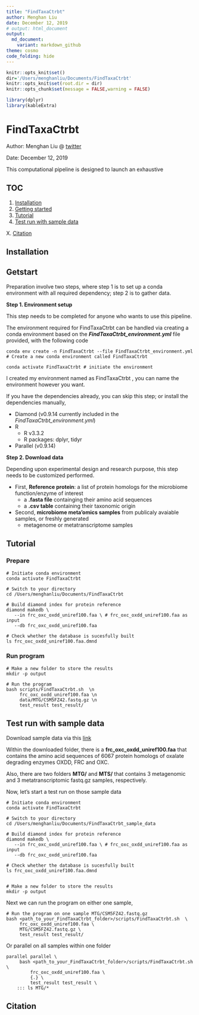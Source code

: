 ```yaml
---
title: "FindTaxaCtrbt"
author: Menghan Liu
date: December 12, 2019
# output: html_document
output:
  md_document:
    variant: markdown_github
theme: cosmo
code_folding: hide
---
```



```r
knitr::opts_knit$set()
dir='/Users/menghanliu/Documents/FindTaxaCtrbt'
knitr::opts_knit$set(root.dir = dir)
knitr::opts_chunk$set(message = FALSE,warning = FALSE)
```

```r
library(dplyr)
library(kableExtra)
```

# FindTaxaCtrbt

Author: Menghan Liu  @ [twitter](https://twitter.com/menghan_liu) 

Date: December 12, 2019

This computational pipeline is designed to launch an exhaustive 



## TOC 

1. [Installation](#installation)
2. [Getting started](#getstart)
3. [Tutorial](#tutorial)
4. [Test run with sample data](#test-run)

X. [Citation](#citation)


## Installation {#installation}


## Getstart ## {#getstart}


Preparation involve two steps, where step 1 is to set up a conda environment with all required dependency; step 2 is to gather data.


**Step 1. Environment setup**

This step needs to be completed for anyone who wants to use this pipeline. 

The environment required for FindTaxaCtrbt can be handled via creating a conda environment based on the ***FindTaxaCtrbt_environment.yml*** file provided, with the following code

```
conda env create -n FindTaxaCtrbt --file FindTaxaCtrbt_environment.yml # Create a new conda environment called FindTaxaCtrbt

conda activate FindTaxaCtrbt # initiate the environment
```

I created my environment named as FindTaxaCtrbt , you can name the environment however you want.


If you have the dependencies already, you can skip this step; or install the dependencies manually, 

- Diamond (v0.9.14 currently included in the *FindTaxaCtrbt_environment.yml*)
- R 
   *  R v3.3.2
   *  R packages: dplyr, tidyr
- Parallel (v0.9.14)
   
   
   
   
**Step 2. Download data**

Depending upon experimental design and research purpose, this step needs to be customized performed. 

* First, **Reference protein**: a list of protein homologs for the microbiome function/enzyme of interest
   - a **.fasta file** containging their amino acid sequences
   - a **.csv table** containing their taxonomic origin 
  
* Second, **microbiome meta'omics samples** from publicaly avaiable samples, or freshly generated
   - metagenome or metatranscriptome samples
   


## Tutorial

### Prepare

```
# Initiate conda environment
conda activate FindTaxaCtrbt 

# Switch to your directory
cd /Users/menghanliu/Documents/FindTaxaCtrbt

# Build diamond index for protein reference 
diamond makedb \
   --in frc_oxc_oxdd_uniref100.faa \ # frc_oxc_oxdd_uniref100.faa as input
   --db frc_oxc_oxdd_uniref100.faa  
   
# Check whether the database is sucesfully built 
ls frc_oxc_oxdd_uniref100.faa.dmnd
```


### Run program

```
# Make a new folder to store the results 
mkdir -p output

# Run the program
bash scripts/FindTaxaCtrbt.sh  \n
     frc_oxc_oxdd_uniref100.faa \n
     data/MTG/CSM5FZ42.fastq.gz \n
     test_result test_result/
```




## Test run with sample data ## {#test_run}

Download sample data via this [link](https://drive.google.com/drive/u/1/folders/1zh-nD4X3bhZAx9XbdMjOeJCp-jZc4XL6)

Within the downloaded folder, there is a **frc_oxc_oxdd_uniref100.faa** that contains the amino acid sequences of 6067 protein homologs of oxalate degrading enzymes OXDD, FRC and OXC. 

Also, there are two folders **MTG/** and **MTS/** that contains 3 metagenomic and 3 metatranscriptomic fastq.gz samples, respectively.
<!-- For example, I am interested in the oxalyl-coA decarboxylase (OXC), which is involved in the oxalate degradation function. -->
<!-- Therefore, I found a [homologous protein family](http://www.ebi.ac.uk/interpro/entry/InterPro/IPR017660/) for OXC at Uniprot. -->

<!-- ```{r example table, echo=FALSE,eval=TRUE} -->
<!-- table_dir='/Volumes/Research/blaserlab/blaserlabspace/Members/Menghan_Liu/ODE/human_metagenomics/0_data/ODE_tnaA_info.csv' -->

<!-- read.csv(table_dir) %>% -->
<!--   head() %>% -->
<!--   dplyr::mutate(UniprotID = name, -->
<!--                 Strain = Species) %>% -->
<!--   tidyr::separate(Species, into = c("Genus","Species"),sep=" ",extra="drop") %>% -->
<!--   dplyr::select(UniprotID,Description,Phylum, Family, Genus, Species, Strain) %>% -->
<!--   knitr::kable(format = "markdown") %>% -->
<!--   kable_styling(font_size = 7, full_width = F)  -->
<!-- ``` -->

Now, let's start a test run on those sample data
```
# Initiate conda environment
conda activate FindTaxaCtrbt 

# Switch to your directory
cd /Users/menghanliu/Documents/FindTaxaCtrbt_sample_data

# Build diamond index for protein reference 
diamond makedb \
   --in frc_oxc_oxdd_uniref100.faa \ # frc_oxc_oxdd_uniref100.faa as input
   --db frc_oxc_oxdd_uniref100.faa  
   
# Check whether the database is sucesfully built 
ls frc_oxc_oxdd_uniref100.faa.dmnd


# Make a new folder to store the results 
mkdir -p output

```

Next we can run the program on either one sample, 
```
# Run the program on one sample MTG/CSM5FZ42.fastq.gz
bash <path_to_your_FindTaxaCtrbt_folder>/scripts/FindTaxaCtrbt.sh  \
     frc_oxc_oxdd_uniref100.faa \
     MTG/CSM5FZ42.fastq.gz \
     test_result test_result/
```     


Or parallel on all samples within one folder


```
parallel parallel \
     bash <path_to_your_FindTaxaCtrbt_folder>/scripts/FindTaxaCtrbt.sh  \
         frc_oxc_oxdd_uniref100.faa \
         {.} \
         test_result test_result \
    ::: ls MTG/*
```



## Citation {#citation}





